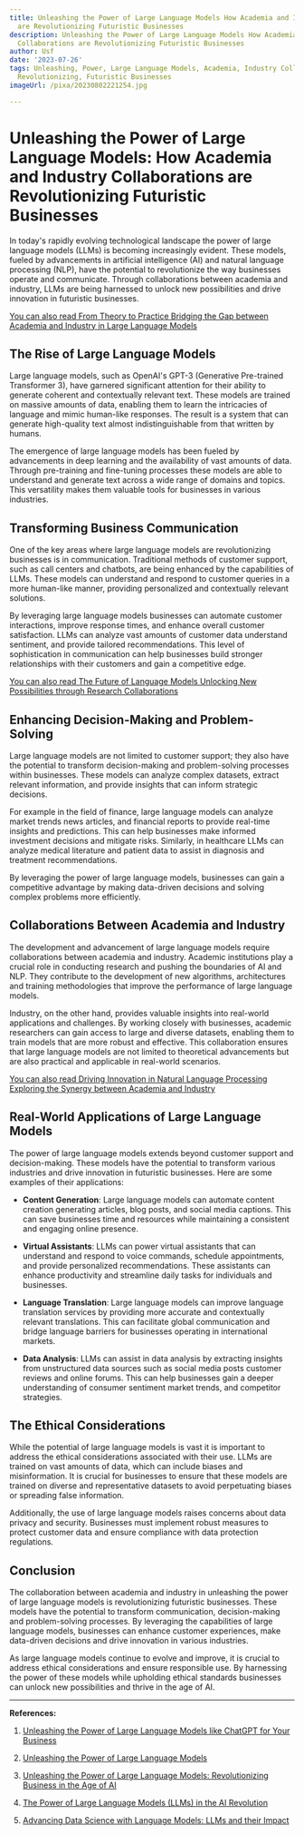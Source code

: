 ```yaml
---
title: Unleashing the Power of Large Language Models How Academia and Industry Collaborations
  are Revolutionizing Futuristic Businesses
description: Unleashing the Power of Large Language Models How Academia and Industry
  Collaborations are Revolutionizing Futuristic Businesses
author: Usf
date: '2023-07-26'
tags: Unleashing, Power, Large Language Models, Academia, Industry Collaborations,
  Revolutionizing, Futuristic Businesses
imageUrl: /pixa/20230802221254.jpg

---
```

# Unleashing  the Power of Large Language Models: How Academia and Industry Collaborations are Revolutionizing Futuristic Businesses

In today's rapidly evolving technological landscape the power of large  language models (LLMs) is becoming increasingly evident. These models, fueled by advancements in artificial  intelligence (AI)  and  natural language processing (NLP), have the potential to revolutionize the way businesses operate and communicate. Through collaborations between academia and industry, LLMs are being harnessed to unlock new possibilities and  drive innovation in futuristic businesses.

[You can also read From Theory to Practice Bridging the Gap between Academia  and Industry in Large Language Models](From%20Theory%20to%20Practice%20Bridging%20the%20Gap%20between%20Academia%20and%20Industry%20in%20Large%20Language%20Models)


## The Rise of  Large Language Models

Large  language models, such as OpenAI's GPT-3 (Generative Pre-trained  Transformer 3), have garnered significant attention for  their ability to generate  coherent and contextually relevant text. These models are trained on massive amounts  of  data, enabling them to  learn the intricacies of language and mimic human-like responses. The result is a system  that can generate high-quality text almost indistinguishable from that written by humans.

The emergence of large language models has been fueled by advancements  in deep learning and the availability of vast amounts of data. Through pre-training and fine-tuning processes these models are able to  understand and generate text across a wide range  of domains and topics. This  versatility makes them valuable tools for businesses in  various industries.

##  Transforming Business Communication

One of the key areas where  large language models are revolutionizing businesses is  in communication. Traditional  methods of customer support, such as call centers and chatbots, are being enhanced by  the capabilities  of  LLMs.  These models can understand  and respond to customer queries in a more  human-like manner, providing personalized and contextually relevant solutions.

By leveraging large language models businesses can automate customer interactions, improve  response times, and enhance overall customer satisfaction. LLMs can analyze vast amounts of customer data understand sentiment,  and provide tailored recommendations. This level of sophistication in communication can help businesses build stronger relationships with their customers and gain a competitive edge.

[You can also read The Future  of Language Models Unlocking  New Possibilities through Research Collaborations](The%20Future%20of%20Language%20Models%20Unlocking%20New%20Possibilities%20through%20Research%20Collaborations)


## Enhancing Decision-Making  and Problem-Solving

Large language models are not  limited to customer support; they also have the potential to transform decision-making and problem-solving processes within businesses. These models can  analyze complex datasets, extract relevant information, and provide insights that can inform strategic decisions.

For example in the field of finance, large language models can analyze market trends news articles, and financial reports to provide real-time insights and predictions. This can help businesses make informed investment  decisions and mitigate  risks. Similarly,  in healthcare  LLMs can analyze medical literature  and patient data to assist in diagnosis and treatment recommendations.

By leveraging the  power of large language models, businesses can gain a competitive advantage by making data-driven decisions and solving complex problems more efficiently.

##  Collaborations Between Academia and Industry

The development and  advancement  of large language models require collaborations  between academia and industry. Academic institutions play a crucial role in conducting research and pushing  the boundaries of AI and NLP. They contribute to the development  of new algorithms, architectures and training methodologies that improve the  performance of large language models.

Industry, on the other hand,  provides valuable insights into real-world applications and challenges. By working closely with businesses, academic researchers can gain access to large  and diverse datasets, enabling them to train models that are  more robust and effective. This collaboration ensures that large language  models are not limited to theoretical advancements but are also  practical and applicable in real-world scenarios.

[You can also read Driving Innovation  in Natural Language Processing Exploring the Synergy between Academia and Industry](Driving%20Innovation%20in%20Natural%20Language%20Processing%20Exploring%20the%20Synergy%20between%20Academia%20and%20Industry)


## Real-World Applications of Large Language Models

The power of large language models extends  beyond customer support and decision-making. These models have the potential to  transform  various industries and drive innovation in futuristic businesses. Here are some examples of their applications:

- **Content Generation**: Large language models can automate content creation generating articles,  blog posts, and social media captions. This can save businesses time and resources while maintaining a consistent and engaging online presence.

- **Virtual Assistants**: LLMs can power virtual assistants that can  understand and respond to voice commands, schedule appointments, and provide personalized recommendations. These assistants can enhance productivity and streamline daily tasks for individuals and businesses.

- **Language  Translation**: Large language models can improve language translation services by providing more accurate and contextually relevant translations. This can facilitate global communication and bridge language barriers for businesses operating in international markets.

- **Data Analysis**: LLMs can assist in data analysis by extracting insights from unstructured data sources  such as social media posts customer reviews and online forums. This  can help businesses gain  a deeper understanding of consumer sentiment market trends, and competitor  strategies.

## The Ethical Considerations

While the potential  of large  language models is vast it is important to  address the  ethical considerations associated  with their use. LLMs are trained on vast amounts of data,  which can  include biases and misinformation. It is crucial for businesses to  ensure that these  models  are trained on diverse and representative datasets to avoid perpetuating biases or spreading  false  information.

Additionally, the use of large language models raises concerns about data  privacy and security. Businesses must implement  robust measures to protect customer data and ensure compliance with data protection regulations.

## Conclusion

The  collaboration between academia and industry in unleashing the power of large language models is revolutionizing futuristic businesses. These  models have the  potential  to transform communication,  decision-making  and problem-solving processes. By leveraging the  capabilities of large language models, businesses can enhance customer experiences, make data-driven decisions and drive innovation in various industries.

As large language models continue  to evolve and improve, it is crucial to address ethical  considerations and  ensure responsible use. By harnessing the power of these models  while upholding ethical standards businesses can unlock new possibilities  and thrive in the age of AI.

---

**References:**

1. [Unleashing the Power  of  Large Language Models like ChatGPT for Your Business](https://www.delltechnologies.com/asset/en-us/solutions/infrastructure-solutions/industry-market/unleashing-the-power-of-large-language-models-fauber.pdf)

2. [Unleashing the Power of Large Language  Models](https://www.linkedin.com/pulse/unleashing-power-large-language-models-omer-ali-phd)

3. [Unleashing the  Power of  Large Language Models: Revolutionizing Business in the Age  of AI](https://www.linkedin.com/pulse/unleashing-power-large-language-models-business-age-ai-mayur-g-g)

4. [The Power of Large Language Models (LLMs) in the AI Revolution](https://medium.com/@aks.akanksha01/the-power-of-large-language-models-llms-in-the-ai-revolution-d62e6822dc9b)

5. [Advancing Data Science with Language Models: LLMs and their  Impact](https://www.ilink-digital.com/insights/blog/advancing-data-science-with-language-models-llms-and-their-impact/)